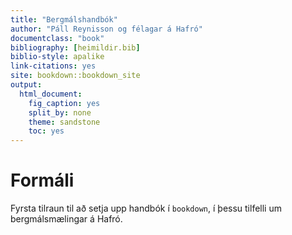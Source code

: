 ```yaml
---
title: "Bergmálshandbók"
author: "Páll Reynisson og félagar á Hafró"
documentclass: "book"
bibliography: [heimildir.bib]
biblio-style: apalike
link-citations: yes
site: bookdown::bookdown_site
output: 
  html_document: 
    fig_caption: yes
    split_by: none
    theme: sandstone
    toc: yes
---
```


# Formáli {-}

Fyrsta tilraun til að setja upp handbók í `bookdown`, í þessu tilfelli um bergmálsmælingar á Hafró.
